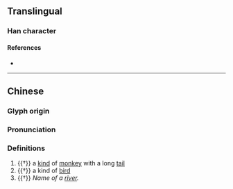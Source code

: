 {{character info/new}}
==Translingual==

===Han character===
{{Han char|rn=94|rad=犬|as=08|sn=11|four=|canj=KHOG|ids=⿰犭隹}}

====References====
* {{Han ref|kx=0713.250|dkj=20497|hdz=21353.130|uh=731A|ud=29466}}

----
==Chinese==
{{zh-forms}}

===Glyph origin===
{{Han etym}}

===Pronunciation===
{{zh-pron
|m=yá,wèi
|mc=y
|oc=y
|cat=n
}}

===Definitions===
{{zh-hanzi}}

# {{†}} a [[kind]] of [[monkey]] with a long [[tail]]
# {{†}} a kind of [[bird]]
# {{†}} ''Name of a [[river]].''